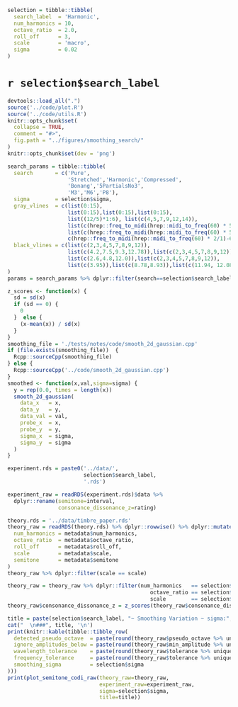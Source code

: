 ```r
selection = tibble::tibble(
  search_label  = 'Harmonic',
  num_harmonics = 10,
  octave_ratio  = 2.0,
  roll_off      = 3,
  scale         = 'macro',
  sigma         = 0.02
)
```

# `r selection$search_label`

```r
devtools::load_all(".")
source('../code/plot.R')
source('../code/utils.R')
knitr::opts_chunk$set(
  collapse = TRUE,
  comment = "#>",
  fig.path = "../figures/smoothing_search/"
)
knitr::opts_chunk$set(dev = 'png')
```

```r
search_params = tibble::tibble(
  search       = c('Pure',
                   'Stretched','Harmonic','Compressed',
                   'Bonang','5PartialsNo3',
                   'M3','M6','P8'),
  sigma        = selection$sigma,
  gray_vlines  = c(list(0:15),
                   list(0:15),list(0:15),list(0:15),
                   list((12/5)*1:6), list(c(4,5,7,9,12,14)),
                   list(c(hrep::freq_to_midi(hrep::midi_to_freq(60) * 5/4)-60,4,4.092442)),
                   list(c(hrep::freq_to_midi(hrep::midi_to_freq(60) * 5/3)-60,8.66952)),
                   c(hrep::freq_to_midi(hrep::midi_to_freq(60) * 2/1)-60)),
  black_vlines = c(list(c(2,3,4,5,7,8,9,12)),
                   list(c(4.2,7.5,9.3,12.78)),list(c(2,3,4,5,7,8,9,12)),list(c(3.8,4.8,11.1,14.5)),
                   list(c(2.6,4.8,12.0)),list(c(2,3,4,5,7,8,9,12)),
                   list(c(3.95)),list(c(8.78,8.93)),list(c(11.94, 12.08)))
)
params = search_params %>% dplyr::filter(search==selection$search_label)
```

```r
z_scores <- function(x) {
  sd = sd(x)
  if (sd == 0) {
    0
  }  else {
    (x-mean(x)) / sd(x) 
  }
}
smoothing_file = './tests/notes/code/smooth_2d_gaussian.cpp'
if (file.exists(smoothing_file))  {
  Rcpp::sourceCpp(smoothing_file)
} else {
  Rcpp::sourceCpp('../code/smooth_2d_gaussian.cpp')
}
smoothed <- function(x,val,sigma=sigma) {
  y = rep(0.0, times = length(x))
  smooth_2d_gaussian(
    data_x   = x,
    data_y   = y,
    data_val = val,
    probe_x  = x,
    probe_y  = y, 
    sigma_x  = sigma,
    sigma_y  = sigma
  )
}
```

```r
experiment.rds = paste0('../data/',
                        selection$search_label,
                        '.rds')

experiment_raw = readRDS(experiment.rds)$data %>% 
  dplyr::rename(semitone=interval, 
                consonance_dissonance_z=rating)

```

```r
theory.rds = '../data/timbre_paper.rds'
theory_raw = readRDS(theory.rds) %>% dplyr::rowwise() %>% dplyr::mutate(
  num_harmonics = metadata$num_harmonics,
  octave_ratio  = metadata$octave_ratio,
  roll_off      = metadata$roll_off,
  scale         = metadata$scale,
  semitone      = metadata$semitone
)
theory_raw %>% dplyr::filter(scale == scale)

theory_raw = theory_raw %>% dplyr::filter(num_harmonics   == selection$num_harmonics &
                                             octave_ratio == selection$octave_ratio &
                                             scale        == selection$scale)
theory_raw$consonance_dissonance_z = z_scores(theory_raw$consonance_dissonance)
```

```r
title = paste(selection$search_label, "~ Smoothing Variation ~ sigma:", selection$sigma)
cat("  \n###", title, '\n')
print(knitr::kable(tibble::tibble_row(
  detected_pseudo_octave  = paste(round(theory_raw$pseudo_octave %>% unique, 2), collapse = ' '),
  ignore_amplitudes_below = paste(round(theory_raw$min_amplitude %>% unique, 2), collapse = ' '),
  wavelength_tolerance    = paste(round(theory_raw$tolerance %>% unique, 5), collapse = ' '),
  frequency_tolerance     = paste(round(theory_raw$tolerance %>% unique, 5) / 2.0, collapse = ' '),
  smoothing_sigma         = selection$sigma
)))
print(plot_semitone_codi_raw(theory_raw=theory_raw, 
                             experiment_raw=experiment_raw,
                             sigma=selection$sigma,
                             title=title))
```

